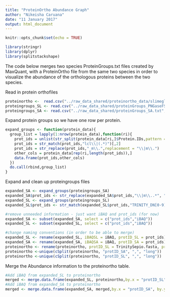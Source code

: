 ```yaml
---
title: "ProteinOrtho Abundance Graph"
author: "Nikeisha Caruana"
date: "11 January 2017"
output: html_document
---
```


```r
knitr::opts_chunk$set(echo = TRUE)
```

```r
library(stringr)
library(dplyr)
library(splitstackshape)
```


The code below merges two species ProteinGroups.txt files created by MaxQuant, with a ProteinOrtho file from the same two species in order to visualize the abundance of the orthologous proteins between the two species.  

Read in protein orthofiles 

```r
proteinortho <-  read.csv("../raw_data_shared/proteinortho_data/slimeglyco_comparison.proteinortho", sep='\t', header = TRUE)
proteingroups_SL <- read.csv("../raw_data_shared/proteinGroups_PNGaseFSL.txt",sep='\t', header = TRUE)
proteingroups_SA <- read.csv("../raw_data_shared/proteinGroups_SA.txt",sep='\t', header = TRUE)
```

Expand protein groups so we have one row per protein.
```r
expand_groups <- function(protein_data){
  group_list = lapply(1:nrow(protein_data),function(ri){
    prot_ids = unlist(str_split(protein_data[ri,]$Protein.IDs,pattern = ";"))
    prot_ids = str_match(prot_ids,"lcl\\|(.*)")[,2]
    prot_ids = str_replace(prot_ids,"_m\\.",replacement = "\\|m\\.")
    other_cols = protein_data[rep(ri,length(prot_ids)),]
    data.frame(prot_ids,other_cols)
  })
  do.call(rbind,group_list)
}

```

Expand and clean up proteingroups files

```r
expanded_SA <- expand_groups(proteingroups_SA)
expanded_SA$prot_ids <- str_replace(expanded_SA$prot_ids,"\\|m\\..*", "")
expanded_SL <- expand_groups(proteingroups_SL)
expanded_SL$prot_ids <- str_match(expanded_SL$prot_ids,"TRINITY_DN[0-9]*_c[0-9]_g[0-9]_i[0-9]")

#remove unneeded information - just want iBAQ and prot_ids (for now)
expanded_SA <- subset(expanded_SA, select = c("prot_ids","iBAQ"))
expanded_SL <- subset(expanded_SL, select = c("prot_ids","iBAQ"))

#change naming conventions (in order to be able to merge) 
expanded_SL <- rename(expanded_SL, iBAQSL = iBAQ, protID_SL = prot_ids)
expanded_SA <- rename(expanded_SA, iBAQSA = iBAQ, protID_SA = prot_ids)
proteinortho <- rename(proteinortho, protID_SL = TrinitySepio.fasta, protID_SA = TrinitySepia.fasta)
proteinortho <-unique(cSplit(proteinortho, "protID_SA", ",", "long"))
proteinortho <-unique(cSplit(proteinortho, "protID_SL", ",", "long"))

```

Merge the Abundance information to the proteinortho table.
```r

#Add iBAQ from expanded_SL to proteinortho
merged <- merge.data.frame(expanded_SL, proteinortho,by.x = "protID_SL", by.y = "protID_SL")
#Add iBAQ from expanded_SA to proteinortho
merged <- merge.data.frame(expanded_SA, merged,by.x = "protID_SA", by.y = "protID_SA")

```






